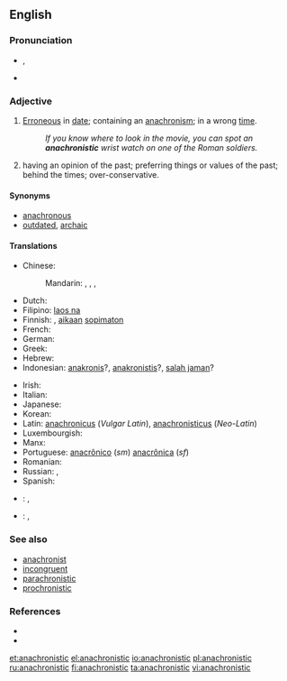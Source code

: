 {{was wotd|2006|July|11}}
==English==

===Pronunciation===
* {{IPA|/əˌnæk.ɹəˈnɪs.tɪk/}}, {{X-SAMPA|/@%n{k.r\@"nIs.tIk/}}
* {{audio|en-us-anachronistic.ogg|Audio (US)}}

===Adjective===
{{en-adj}}

# [[erroneous|Erroneous]] in [[date]]; containing an [[anachronism]]; in a wrong [[time]].
#: ''If you know where to look in the movie, you can spot an '''anachronistic''' wrist watch on one of the Roman soldiers.''
# {{context|of a person}} having an opinion of the past; preferring things or values of the past; behind the times; over-conservative.

====Synonyms====
* [[anachronous]]
* [[outdated]], [[archaic]]

====Translations====
{{trans-top|erroneous in date}}
* Chinese:
*: Mandarin: {{t|cmn|不合時代|sc=Hani}}, {{t|cmn|不合时代|tr=bùhéshídài|sc=Hani}}, {{t|cmn|不合時宜|sc=Hani}}, {{t|cmn|不合时宜|tr=bùhéshíyí|sc=Hani}}
* Dutch: {{t+|nl|anachronistisch}}
* Filipino: [[laos na]]
* Finnish: {{t+|fi|anakronistinen}}, [[aika|aikaan]] [[sopimaton]]
* French: {{t+|fr|anachronique}}
* German: {{t+|de|anachronistisch}}
* Greek: {{t+|el|αναχρονιστικός|tr=anachronistikós|sc=Grek}}
* Hebrew: {{t-|he|אנכרוניסטי|tr=anakhronisti|alt=אֲנַכְרוֹנִיסְטִי|sc=Hebr}}
* Indonesian: [[anakronis]]?, [[anakronistis]]?, [[salah jaman]]?
{{trans-mid}}
* Irish: {{t-|ga|mí-aimseartha}}
* Italian: {{t+|it|anacronistico}}
* Japanese: {{t+|ja|時代錯誤|tr=じだいさくごの, jidaisakugo no|alt=時代錯誤の|sc=Jpan}}
* Korean: {{t-|ko|시대 착오|tr=sidae chago|sc=Kore}}
* Latin: [[anachronicus]] (''Vulgar Latin''), [[anachronisticus]] (''Neo-Latin'')
* Luxembourgish: {{t-|lb|anachronistesch}}
* Manx: {{t-|gv|mee-emshiragh}}
* Portuguese: [[anacrônico]] (''sm'') [[anacrônica]] (''sf'')
* Romanian: {{t+|ro|anacronic}}
* Russian: {{t+|ru|анахронический|sc=Cyrl|tr=anaxroníčeskij}}, {{t+|ru|анахроничный|sc=Cyrl|tr=anaxroníčnyj}}
* Spanish: {{t+|es|anacrónico}}
{{trans-bottom}}
{{trans-top|having an opinion of the past}}
{{trans-mid}}
{{trans-bottom}}
{{checktrans-top}}
* {{ttbc|sh}}: {{t-|sh|anakroničan}}, {{t-|sh|anakronističan}}
* {{ttbc|sv}}: {{t+|sv|otidsenlig}},  {{t-|sv|anakronistisk}}
{{trans-mid}}
{{trans-bottom}}

===See also===
* [[anachronist]]
* [[incongruent]]
* [[parachronistic]]
* [[prochronistic]]

===References===
* {{R:Century 1911}}
* {{R:Webster 1913}}

[[et:anachronistic]]
[[el:anachronistic]]
[[io:anachronistic]]
[[pl:anachronistic]]
[[ru:anachronistic]]
[[fi:anachronistic]]
[[ta:anachronistic]]
[[vi:anachronistic]]